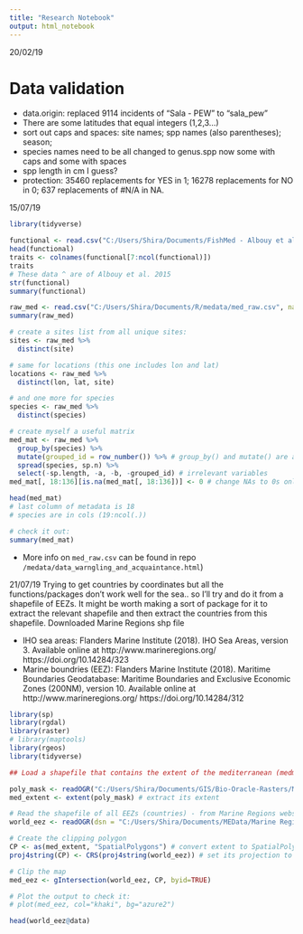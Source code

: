 ```yaml
---
title: "Research Notebook"
output: html_notebook
---
```

20/02/19

# Data validation #

* data.origin: replaced 9114 incidents of “Sala - PEW” to “sala_pew”
* There are some latitudes that equal integers (1,2,3…)
* sort out caps and spaces: site names; spp names (also parentheses);  season; 
* species names need to be all changed to genus.spp now some with caps and some with spaces
* spp length in cm I guess?
* protection: 35460 replacements for YES in 1; 16278 replacements for NO in 0; 637 replacements of #N/A in NA.

15/07/19
```r
library(tidyverse)

functional <- read.csv("C:/Users/Shira/Documents/FishMed - Albouy et al 2015 Ecological Archives E096-203/Functional_data/Functional_data.csv", header = TRUE, sep = ";")
head(functional)
traits <- colnames(functional[7:ncol(functional)])
traits
# These data ^ are of Albouy et al. 2015
str(functional)
summary(functional)

raw_med <- read.csv("C:/Users/Shira/Documents/R/medata/med_raw.csv", na.strings = c("", "NA"))
summary(raw_med)

# create a sites list from all unique sites:
sites <- raw_med %>%
  distinct(site)

# same for locations (this one includes lon and lat)
locations <- raw_med %>%
  distinct(lon, lat, site)

# and one more for species
species <- raw_med %>% 
  distinct(species)

# create myself a useful matrix
med_mat <- raw_med %>% 
  group_by(species) %>% 
  mutate(grouped_id = row_number()) %>% # group_by() and mutate() are a workaround an error
  spread(species, sp.n) %>% 
  select(-sp.length, -a, -b, -grouped_id) # irrelevant variables
med_mat[, 18:136][is.na(med_mat[, 18:136])] <- 0 # change NAs to 0s only for species

head(med_mat)
# last column of metadata is 18
# species are in cols (19:ncol(.))

# check it out:
summary(med_mat)

```

* More info on `med_raw.csv` can be found in repo `/medata/data_warngling_and_acquaintance.html`)

21/07/19
Trying to get countries by coordinates but all the functions/packages don't work well for the sea.. so I'll try and do it from a shapefile of EEZs. It might be worth making a sort of package for it to extract the relevant shapefile and then extract the countries from this shapefile.
Downloaded Marine Regions shp file

* IHO sea areas: Flanders Marine Institute (2018). IHO Sea Areas, version 3. Available online at http://www.marineregions.org/ https://doi.org/10.14284/323
* Marine boundries (EEZ): Flanders Marine Institute (2018). Maritime Boundaries Geodatabase: Maritime Boundaries and Exclusive Economic Zones (200NM), version 10. Available online at http://www.marineregions.org/ https://doi.org/10.14284/312

```r
library(sp)
library(rgdal)
library(raster)
# library(maptools)
library(rgeos)
library(tidyverse)

## Load a shapefile that contains the extent of the mediterranean (medmask) and extrat its extent to crop the world shapefile onto it:

poly_mask <- readOGR("C:/Users/Shira/Documents/GIS/Bio-Oracle-Rasters/Mediterranean Mask - not BioOracle/medmask.shp") #load the shapefile
med_extent <- extent(poly_mask) # extract its extent

# Read the shapefile of all EEZs (countries) - from Marine Regions website:
world_eez <- readOGR(dsn = "C:/Users/Shira/Documents/MEData/Marine Regions/World_EEZ_v10_20180221", "eez_v10")

# Create the clipping polygon
CP <- as(med_extent, "SpatialPolygons") # convert extent to SpatialPolygons object
proj4string(CP) <- CRS(proj4string(world_eez)) # set its projection to the same as EEZ file

# Clip the map
med_eez <- gIntersection(world_eez, CP, byid=TRUE)

# Plot the output to check it:
# plot(med_eez, col="khaki", bg="azure2")

head(world_eez@data)


```

